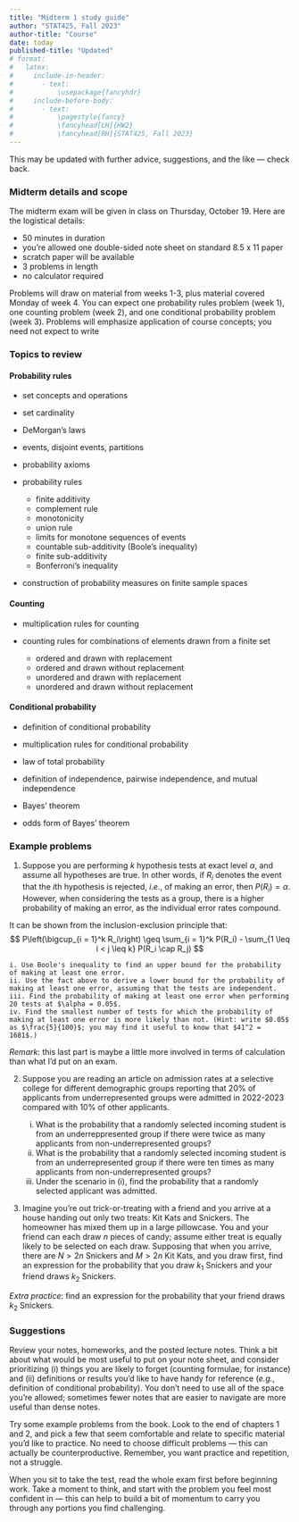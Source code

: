 ```yaml
---
title: "Midterm 1 study guide"
author: "STAT425, Fall 2023"
author-title: "Course"
date: today
published-title: "Updated"
# format: 
#   latex:
#     include-in-header: 
#       - text: 
#           \usepackage{fancyhdr}
#     include-before-body:
#       - text:
#           \pagestyle{fancy}
#           \fancyhead[LH]{HW2}
#           \fancyhead[RH]{STAT425, Fall 2023}
---
```


This may be updated with further advice, suggestions, and the like --- check back.

### Midterm details and scope

The midterm exam will be given in class on Thursday, October 19. Here are the logistical details:

-   50 minutes in duration
-   you're allowed one double-sided note sheet on standard 8.5 x 11 paper
-   scratch paper will be available
-   3 problems in length
-   no calculator required

Problems will draw on material from weeks 1-3, plus material covered Monday of week 4. You can expect one probability rules problem (week 1), one counting problem (week 2), and one conditional probability problem (week 3). Problems will emphasize application of course concepts; you need not expect to write 

### Topics to review

#### Probability rules

-   set concepts and operations

-   set cardinality

-   DeMorgan's laws

-   events, disjoint events, partitions

-   probability axioms

-   probability rules

    -   finite additivity
    -   complement rule
    -   monotonicity
    -   union rule
    -   limits for monotone sequences of events
    -   countable sub-additivity (Boole's inequality)
    -   finite sub-additivity
    -   Bonferroni's inequality

-   construction of probability measures on finite sample spaces

#### Counting

-   multiplication rules for counting

-   counting rules for combinations of elements drawn from a finite set

    -   ordered and drawn with replacement
    -   ordered and drawn without replacement
    -   unordered and drawn with replacement
    -   unordered and drawn without replacement

#### Conditional probability

-   definition of conditional probability

-   multiplication rules for conditional probability

-   law of total probability

-   definition of independence, pairwise independence, and mutual independence

-   Bayes' theorem

-   odds form of Bayes' theorem

### Example problems

1. Suppose you are performing $k$ hypothesis tests at exact level $\alpha$, and assume all hypotheses are true. In other words, if $R_i$ denotes the event that the $i$th hypothesis is rejected, *i.e.*, of making an error, then $P(R_i) = \alpha$. However, when considering the tests as a group, there is a higher probability of making an error, as the individual error rates compound.

It can be shown from the inclusion-exclusion principle that:
$$
P\left(\bigcup_{i = 1}^k R_i\right) \geq \sum_{i = 1}^k P(R_i) - \sum_{1 \leq i < j \leq k} P(R_i \cap R_j)
$$

    i. Use Boole's inequality to find an upper bound for the probability of making at least one error.
    ii. Use the fact above to derive a lower bound for the probability of making at least one error, assuming that the tests are independent.
    iii. Find the probability of making at least one error when performing 20 tests at $\alpha = 0.05$.
    iv. Find the smallest number of tests for which the probability of making at least one error is more likely than not. (Hint: write $0.05$ as $\frac{5}{100}$; you may find it useful to know that $41^2 = 1681$.)
    
*Remark*: this last part is maybe a little more involved in terms of calculation than what I'd put on an exam.

2. Suppose you are reading an article on admission rates at a selective college for different demographic groups reporting that 20% of applicants from underrepresented groups were admitted in 2022-2023 compared with 10% of other applicants. 

    i. What is the probability that a randomly selected incoming student is from an underreppresented group if there were twice as many applicants from non-underrepresented groups?
    ii. What is the probability that a randomly selected incoming student is from an underrepresented group if there were ten times as many applicants from non-underrepresented groups?
    iii. Under the scenario in (i), find the probability that a randomly selected applicant was admitted.
    
3. Imagine you're out trick-or-treating with a friend and you arrive at a house handing out only two treats: Kit Kats and Snickers. The homeowner has mixed them up in a large pillowcase. You and your friend can each draw $n$ pieces of candy; assume either treat is equally likely to be selected on each draw. Supposing that when you arrive, there are $N > 2n$ Snickers and $M > 2n$ Kit Kats, and you draw first, find an expression for the probability that you draw $k_1$ Snickers and your friend draws $k_2$ Snickers. 

*Extra practice*: find an expression for the probability that your friend draws $k_2$ Snickers.

### Suggestions

Review your notes, homeworks, and the posted lecture notes. Think a bit about what would be most useful to put on your note sheet, and consider prioritizing (i) things you are likely to forget (counting formulae, for instance) and (ii) definitions or results you'd like to have handy for reference (*e.g.*, definition of conditional probability). You don't need to use all of the space you're allowed; sometimes fewer notes that are easier to navigate are more useful than dense notes.

Try some example problems from the book. Look to the end of chapters 1 and 2, and pick a few that seem comfortable and relate to specific material you'd like to practice. No need to choose difficult problems --- this can actually be counterproductive. Remember, you want practice and repetition, not a struggle.

When you sit to take the test, read the whole exam first before beginning work. Take a moment to think, and start with the problem you feel most confident in --- this can help to build a bit of momentum to carry you through any portions you find challenging.
